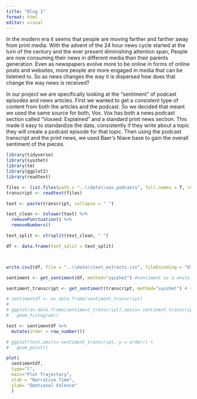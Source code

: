 ```yaml
---
title: "Blog 1"
format: html
editor: visual
---
```


In the modern era it seems that people are moving farther and farther away from print media. With the advent of the 24 hour news cycle started at the turn of the century and the ever present diminishing attention span, People are now consuming their news in different media than their parents generation. Even as newspapers evolve more to be online in forms of online posts and websites, more people are more engaged in media that can be listened to. So as news changes the way it is dispersed how does that change the way news is received?

In our project we are specifically looking at the "sentiment" of podcast episodes and news articles. First we wanted to get a consistent type of content from both the articles and the podcast. So we decided that meant we used the same source for both, Vox. Vox has both a news podcast section called "Voxxed: Explained" and a standard print news section. This made it easy to standardize the data, consistently if they write about a topic they will create a podcast episode for that topic. Then using the podcast transcript and the print news, we used Baer's Niave base to gain the overall sentiment of the pieces.

```r
library(tidyverse)
library(syuzhet)
library(tm)
library(ggplot2)
library(readtext)
```

```r
files <- list.files(path = "..\\data\\vox_podcasts", full.names = T, recursive = T)
transcript <- readtext(files)

text <- paste(transcript, collapse = " ")

text_clean <- tolower(text) %>%
  removePunctuation() %>%
  removeNumbers()

text_split <- strsplit(text_clean, " ")

df <- data.frame(text_split = text_split)



write.csv2(df, file = "..\\data\\text_extracts.csv", fileEncoding = "UTF-8")
```

```r
sentiment <- get_sentiment(df, method="syuzhet") #sentiment as a whole

sentiment_transcript <- get_sentiment(transcript, method="syuzhet") # sentiment per document
```


```r
# sentimentdf <- as.data.frame(sentiment_transcript)
# 
# ggplot(as.data.frame(sentiment_transcript),aes(x= sentiment_transcript)) +
#   geom_histogram()

test <- sentimentdf %>% 
  mutate(order = row_number())

# ggplot(test,aes(x= sentiment_transcript, y = order)) + 
#   geom_point()

plot(
  sentimentdf, 
  type="l", 
  main="Plot Trajectory", 
  xlab = "Narrative Time", 
  ylab= "Emotional Valence"
  )
```
